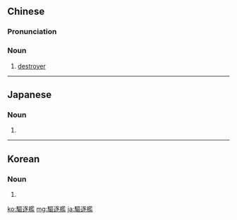 {{also|駆逐艦|驱逐舰}}

==Chinese==
{{zh-forms|s=驱逐舰|type=21}}
{{wikipedia|lang=zh|驱逐舰}}

===Pronunciation===
{{zh-pron
|m=qūzhújiàn
|mn=khu-tio̍k-lām
|cat=n
}}

===Noun===
{{zh-noun}}

# [[destroyer]] {{gl|type of warship}}

{{zh-cat|Warships}}

----

==Japanese==
{{ja-kanjitab|く|ちく|かん|yomi=o}}

===Noun===
{{ja-noun|くちくかん|shin=駆逐艦}}

# {{kyujitai of|駆逐艦||[[destroyer]]}}

----

==Korean==
{{ko-hanjatab}}

===Noun===
{{ko-noun|hangeul=구축함|mr=kuch'ukham|y=kwuchwuk.ham}}

# {{hanja form of|구축함|[[destroyer]]}}

[[ko:驅逐艦]]
[[mg:驅逐艦]]
[[ja:驅逐艦]]